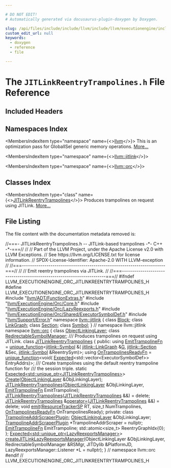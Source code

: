 ```yaml
---

# DO NOT EDIT!
# Automatically generated via docusaurus-plugin-doxygen by Doxygen.

slug: /api/files/include/include/llvm/include/llvm/executionengine/include/llvm/executionengine/orc/jitlinkreentrytrampolines-h
custom_edit_url: null
keywords:
  - doxygen
  - reference
  - file

---
```





# The `JITLinkReentryTrampolines.h` File Reference

<DoxygenPage pluginConfig={pluginConfig}>



## Included Headers

<IncludesList>
<IncludesListItem
  filePath="llvm/ADT/FunctionExtras.h"
  permalink="/docs/api/files/include/include/llvm/include/llvm/adt/functionextras-h"
  isLocal="true" />
<IncludesListItem
  filePath="llvm/ExecutionEngine/Orc/Core.h"
  permalink="/docs/api/files/include/include/llvm/include/llvm/executionengine/include/llvm/executionengine/orc/core-h"
  isLocal="true" />
<IncludesListItem
  filePath="llvm/ExecutionEngine/Orc/LazyReexports.h"
  permalink="/docs/api/files/include/include/llvm/include/llvm/executionengine/include/llvm/executionengine/orc/lazyreexports-h"
  isLocal="true" />
<IncludesListItem
  filePath="llvm/ExecutionEngine/Orc/Shared/ExecutorSymbolDef.h"
  permalink="/docs/api/files/include/include/llvm/include/llvm/executionengine/include/llvm/executionengine/orc/include/llvm/executionengine/orc/shared/executorsymboldef-h"
  isLocal="true" />
<IncludesListItem
  filePath="llvm/Support/Error.h"
  permalink="/docs/api/files/include/include/llvm/include/llvm/support/error-h"
  isLocal="true" />
</IncludesList>

## Namespaces Index

<MembersIndex>

<MembersIndexItem
  type="namespace"
  name={<><a href="/docs/api/namespaces/llvm">llvm</a></>}>
This is an optimization pass for GlobalISel generic memory operations. <a href="/docs/api/namespaces/llvm/#details">More...</a>
</MembersIndexItem>

<MembersIndexItem
  type="namespace"
  name={<><a href="/docs/api/namespaces/llvm/jitlink">llvm::jitlink</a></>}>
</MembersIndexItem>

<MembersIndexItem
  type="namespace"
  name={<><a href="/docs/api/namespaces/llvm/orc">llvm::orc</a></>}>
</MembersIndexItem>

</MembersIndex>

## Classes Index

<MembersIndex>

<MembersIndexItem
  type="class"
  name={<><a href="/docs/api/classes/llvm/orc/jitlinkreentrytrampolines">JITLinkReentryTrampolines</a></>}>
Produces trampolines on request using JITLink. <a href="/docs/api/classes/llvm/orc/jitlinkreentrytrampolines/#details">More...</a>
</MembersIndexItem>

</MembersIndex>


## File Listing

The file content with the documentation metadata removed is:

<ProgramListing>

<Link id="l00001" /><CodeLine lineNumber="1"><Highlight kind="comment">//===- JITLinkReentryTrampolines.h -- JITLink-based trampolines -&#42;- C++ -&#42;-===//</Highlight><Highlight kind="normal"></Highlight></CodeLine>
<Link id="l00002" /><CodeLine lineNumber="2"><Highlight kind="normal"></Highlight><Highlight kind="comment">//</Highlight><Highlight kind="normal"></Highlight></CodeLine>
<Link id="l00003" /><CodeLine lineNumber="3"><Highlight kind="normal"></Highlight><Highlight kind="comment">// Part of the LLVM Project, under the Apache License v2.0 with LLVM Exceptions.</Highlight><Highlight kind="normal"></Highlight></CodeLine>
<Link id="l00004" /><CodeLine lineNumber="4"><Highlight kind="normal"></Highlight><Highlight kind="comment">// See https://llvm.org/LICENSE.txt for license information.</Highlight><Highlight kind="normal"></Highlight></CodeLine>
<Link id="l00005" /><CodeLine lineNumber="5"><Highlight kind="normal"></Highlight><Highlight kind="comment">// SPDX-License-Identifier: Apache-2.0 WITH LLVM-exception</Highlight><Highlight kind="normal"></Highlight></CodeLine>
<Link id="l00006" /><CodeLine lineNumber="6"><Highlight kind="normal"></Highlight><Highlight kind="comment">//</Highlight><Highlight kind="normal"></Highlight></CodeLine>
<Link id="l00007" /><CodeLine lineNumber="7"><Highlight kind="normal"></Highlight><Highlight kind="comment">//===----------------------------------------------------------------------===//</Highlight><Highlight kind="normal"></Highlight></CodeLine>
<Link id="l00008" /><CodeLine lineNumber="8"><Highlight kind="normal"></Highlight><Highlight kind="comment">//</Highlight><Highlight kind="normal"></Highlight></CodeLine>
<Link id="l00009" /><CodeLine lineNumber="9"><Highlight kind="normal"></Highlight><Highlight kind="comment">// Emit reentry trampolines via JITLink.</Highlight><Highlight kind="normal"></Highlight></CodeLine>
<Link id="l00010" /><CodeLine lineNumber="10"><Highlight kind="normal"></Highlight><Highlight kind="comment">//</Highlight><Highlight kind="normal"></Highlight></CodeLine>
<Link id="l00011" /><CodeLine lineNumber="11"><Highlight kind="normal"></Highlight><Highlight kind="comment">//===----------------------------------------------------------------------===//</Highlight><Highlight kind="normal"></Highlight></CodeLine>
<Link id="l00012" /><CodeLine lineNumber="12"><Highlight kind="normal"></Highlight></CodeLine>
<Link id="l00013" /><CodeLine lineNumber="13"><Highlight kind="normal"></Highlight><Highlight kind="preprocessor">#ifndef LLVM&#95;EXECUTIONENGINE&#95;ORC&#95;JITLINKREENTRYTRAMPOLINES&#95;H</Highlight><Highlight kind="normal"></Highlight></CodeLine>
<Link id="l00014" /><CodeLine lineNumber="14"><Highlight kind="normal"></Highlight><Highlight kind="preprocessor">#define LLVM&#95;EXECUTIONENGINE&#95;ORC&#95;JITLINKREENTRYTRAMPOLINES&#95;H</Highlight><Highlight kind="normal"></Highlight></CodeLine>
<Link id="l00015" /><CodeLine lineNumber="15"><Highlight kind="normal"></Highlight></CodeLine>
<Link id="l00016" /><CodeLine lineNumber="16"><Highlight kind="normal"></Highlight><Highlight kind="preprocessor">#include &quot;<a href="/docs/api/files/include/include/llvm/include/llvm/adt/functionextras-h">llvm/ADT/FunctionExtras.h</a>&quot;</Highlight><Highlight kind="normal"></Highlight></CodeLine>
<Link id="l00017" /><CodeLine lineNumber="17"><Highlight kind="normal"></Highlight><Highlight kind="preprocessor">#include &quot;<a href="/docs/api/files/include/include/llvm/include/llvm/executionengine/include/llvm/executionengine/orc/core-h">llvm/ExecutionEngine/Orc/Core.h</a>&quot;</Highlight><Highlight kind="normal"></Highlight></CodeLine>
<Link id="l00018" /><CodeLine lineNumber="18"><Highlight kind="normal"></Highlight><Highlight kind="preprocessor">#include &quot;<a href="/docs/api/files/include/include/llvm/include/llvm/executionengine/include/llvm/executionengine/orc/lazyreexports-h">llvm/ExecutionEngine/Orc/LazyReexports.h</a>&quot;</Highlight><Highlight kind="normal"></Highlight></CodeLine>
<Link id="l00019" /><CodeLine lineNumber="19"><Highlight kind="normal"></Highlight><Highlight kind="preprocessor">#include &quot;<a href="/docs/api/files/include/include/llvm/include/llvm/executionengine/include/llvm/executionengine/orc/include/llvm/executionengine/orc/shared/executorsymboldef-h">llvm/ExecutionEngine/Orc/Shared/ExecutorSymbolDef.h</a>&quot;</Highlight><Highlight kind="normal"></Highlight></CodeLine>
<Link id="l00020" /><CodeLine lineNumber="20"><Highlight kind="normal"></Highlight><Highlight kind="preprocessor">#include &quot;<a href="/docs/api/files/include/include/llvm/include/llvm/support/error-h">llvm/Support/Error.h</a>&quot;</Highlight><Highlight kind="normal"></Highlight></CodeLine>
<Link id="l00021" /><CodeLine lineNumber="21"><Highlight kind="normal"></Highlight></CodeLine>
<Link id="l00022" /><CodeLine lineNumber="22"><Highlight kind="normal"></Highlight><Highlight kind="keyword">namespace </Highlight><Highlight kind="normal"><a href="/docs/api/namespaces/llvm/jitlink">llvm::jitlink</a> &#123;</Highlight></CodeLine>
<Link id="l00023" /><CodeLine lineNumber="23"><Highlight kind="normal"></Highlight><Highlight kind="keyword">class </Highlight><Highlight kind="normal"><a href="/docs/api/classes/llvm/jitlink/block">Block</a>;</Highlight></CodeLine>
<Link id="l00024" /><CodeLine lineNumber="24"><Highlight kind="normal"></Highlight><Highlight kind="keyword">class </Highlight><Highlight kind="normal"><a href="/docs/api/classes/llvm/jitlink/linkgraph">LinkGraph</a>;</Highlight></CodeLine>
<Link id="l00025" /><CodeLine lineNumber="25"><Highlight kind="normal"></Highlight><Highlight kind="keyword">class </Highlight><Highlight kind="normal"><a href="/docs/api/classes/llvm/jitlink/section">Section</a>;</Highlight></CodeLine>
<Link id="l00026" /><CodeLine lineNumber="26"><Highlight kind="normal"></Highlight><Highlight kind="keyword">class </Highlight><Highlight kind="normal"><a href="/docs/api/classes/llvm/jitlink/symbol">Symbol</a>;</Highlight></CodeLine>
<Link id="l00027" /><CodeLine lineNumber="27"><Highlight kind="normal">&#125; </Highlight><Highlight kind="comment">// namespace llvm::jitlink</Highlight><Highlight kind="normal"></Highlight></CodeLine>
<Link id="l00028" /><CodeLine lineNumber="28"><Highlight kind="normal"></Highlight></CodeLine>
<Link id="l00029" /><CodeLine lineNumber="29"><Highlight kind="normal"></Highlight><Highlight kind="keyword">namespace </Highlight><Highlight kind="normal"><a href="/docs/api/namespaces/llvm/orc">llvm::orc</a> &#123;</Highlight></CodeLine>
<Link id="l00030" /><CodeLine lineNumber="30"><Highlight kind="normal"></Highlight></CodeLine>
<Link id="l00031" /><CodeLine lineNumber="31"><Highlight kind="normal"></Highlight><Highlight kind="keyword">class </Highlight><Highlight kind="normal"><a href="/docs/api/classes/llvm/orc/objectlinkinglayer">ObjectLinkingLayer</a>;</Highlight></CodeLine>
<Link id="l00032" /><CodeLine lineNumber="32"><Highlight kind="normal"></Highlight><Highlight kind="keyword">class </Highlight><Highlight kind="normal"><a href="/docs/api/classes/llvm/orc/redirectablesymbolmanager">RedirectableSymbolManager</a>;</Highlight></CodeLine>
<Link id="l00033" /><CodeLine lineNumber="33"><Highlight kind="normal"></Highlight><Highlight kind="comment"></Highlight></CodeLine>
<Link id="l00034" /><CodeLine lineNumber="34"><Highlight kind="comment">/// Produces trampolines on request using JITLink.</Highlight><Highlight kind="normal"></Highlight></CodeLine>
<Link id="l00035" /><CodeLine lineNumber="35" lineLink="/docs/api/classes/llvm/orc/jitlinkreentrytrampolines"><Highlight kind="normal"></Highlight><Highlight kind="keyword">class </Highlight><Highlight kind="normal"><a href="/docs/api/classes/llvm/orc/jitlinkreentrytrampolines/#a3126b06e80371aecc0c0047367db8a9d">JITLinkReentryTrampolines</a> &#123;</Highlight></CodeLine>
<Link id="l00036" /><CodeLine lineNumber="36"><Highlight kind="normal"></Highlight><Highlight kind="keyword">public</Highlight><Highlight kind="normal">:</Highlight></CodeLine>
<Link id="l00037" /><CodeLine lineNumber="37" lineLink="/docs/api/classes/llvm/orc/jitlinkreentrytrampolines/#ae70565c75d7ba26ace7d79c0edd0e5a4"><Highlight kind="normal">  </Highlight><Highlight kind="keyword">using </Highlight><Highlight kind="normal"><a href="/docs/api/classes/llvm/orc/jitlinkreentrytrampolines/#ae70565c75d7ba26ace7d79c0edd0e5a4">EmitTrampolineFn</a> = <a href="/docs/api/classes/llvm/unique-function">unique&#95;function</a>&lt;<a href="/docs/api/classes/llvm/jitlink/symbol">jitlink::Symbol</a> &amp;(</Highlight></CodeLine>
<Link id="l00038" /><CodeLine lineNumber="38"><Highlight kind="normal">      <a href="/docs/api/classes/llvm/jitlink/linkgraph">jitlink::LinkGraph</a> &amp;<a href="/docs/api/files/lib/lib/support/md5-cpp/#ad96b7cf3182ce2ba85e5a7a93b12c441">G</a>, <a href="/docs/api/classes/llvm/jitlink/section">jitlink::Section</a> &amp;Sec,</Highlight></CodeLine>
<Link id="l00039" /><CodeLine lineNumber="39"><Highlight kind="normal">      <a href="/docs/api/classes/llvm/jitlink/symbol">jitlink::Symbol</a> &amp;ReentrySym)&gt;;</Highlight></CodeLine>
<Link id="l00040" /><CodeLine lineNumber="40" lineLink="/docs/api/classes/llvm/orc/jitlinkreentrytrampolines/#a24d30f839c0b541471266858dffcc81c"><Highlight kind="normal">  </Highlight><Highlight kind="keyword">using </Highlight><Highlight kind="normal"><a href="/docs/api/classes/llvm/orc/jitlinkreentrytrampolines/#a24d30f839c0b541471266858dffcc81c">OnTrampolinesReadyFn</a> = <a href="/docs/api/classes/llvm/unique-function">unique&#95;function</a>&lt;void(</Highlight></CodeLine>
<Link id="l00041" /><CodeLine lineNumber="41"><Highlight kind="normal">      <a href="/docs/api/classes/llvm/expected">Expected</a>&lt;std::vector&lt;ExecutorSymbolDef&gt;&gt; EntryAddrs)&gt;;</Highlight></CodeLine>
<Link id="l00042" /><CodeLine lineNumber="42"><Highlight kind="normal"></Highlight><Highlight kind="comment"></Highlight></CodeLine>
<Link id="l00043" /><CodeLine lineNumber="43"><Highlight kind="comment">  /// Create trampolines using the default reentry trampoline function for</Highlight></CodeLine>
<Link id="l00044" /><CodeLine lineNumber="44"><Highlight kind="comment">  /// the session triple.</Highlight><Highlight kind="normal"></Highlight></CodeLine>
<Link id="l00045" /><CodeLine lineNumber="45"><Highlight kind="normal">  </Highlight><Highlight kind="keyword">static</Highlight><Highlight kind="normal"> <a href="/docs/api/classes/llvm/expected">Expected&lt;std::unique&#95;ptr&lt;JITLinkReentryTrampolines&gt;</a>&gt;</Highlight></CodeLine>
<Link id="l00046" /><CodeLine lineNumber="46"><Highlight kind="normal">  <a href="/docs/api/classes/llvm/orc/jitlinkreentrytrampolines/#a65b27dfd43dad3af09bd244752f7eadf">Create</a>(<a href="/docs/api/classes/llvm/orc/objectlinkinglayer">ObjectLinkingLayer</a> &amp;ObjLinkingLayer);</Highlight></CodeLine>
<Link id="l00047" /><CodeLine lineNumber="47"><Highlight kind="normal"></Highlight></CodeLine>
<Link id="l00048" /><CodeLine lineNumber="48"><Highlight kind="normal">  <a href="/docs/api/classes/llvm/orc/jitlinkreentrytrampolines/#a3126b06e80371aecc0c0047367db8a9d">JITLinkReentryTrampolines</a>(<a href="/docs/api/classes/llvm/orc/objectlinkinglayer">ObjectLinkingLayer</a> &amp;ObjLinkingLayer,</Highlight></CodeLine>
<Link id="l00049" /><CodeLine lineNumber="49"><Highlight kind="normal">                            <a href="/docs/api/classes/llvm/orc/jitlinkreentrytrampolines/#ae70565c75d7ba26ace7d79c0edd0e5a4">EmitTrampolineFn</a> EmitTrampoline);</Highlight></CodeLine>
<Link id="l00050" /><CodeLine lineNumber="50" lineLink="/docs/api/classes/llvm/orc/jitlinkreentrytrampolines/#a785d4678ba769470bf89b63a0a22c20d"><Highlight kind="normal">  <a href="/docs/api/classes/llvm/orc/jitlinkreentrytrampolines/#a785d4678ba769470bf89b63a0a22c20d">JITLinkReentryTrampolines</a>(<a href="/docs/api/classes/llvm/orc/jitlinkreentrytrampolines/#a3126b06e80371aecc0c0047367db8a9d">JITLinkReentryTrampolines</a> &amp;&amp;) = </Highlight><Highlight kind="keyword">delete</Highlight><Highlight kind="normal">;</Highlight></CodeLine>
<Link id="l00051" /><CodeLine lineNumber="51" lineLink="/docs/api/classes/llvm/orc/jitlinkreentrytrampolines/#a9e6d48330de9370a2cb16d2944f07abf"><Highlight kind="normal">  <a href="/docs/api/classes/llvm/orc/jitlinkreentrytrampolines/#a3126b06e80371aecc0c0047367db8a9d">JITLinkReentryTrampolines</a> &amp;<a href="/docs/api/classes/llvm/orc/jitlinkreentrytrampolines/#a9e6d48330de9370a2cb16d2944f07abf">operator=</a>(<a href="/docs/api/classes/llvm/orc/jitlinkreentrytrampolines/#a3126b06e80371aecc0c0047367db8a9d">JITLinkReentryTrampolines</a> &amp;&amp;) = </Highlight><Highlight kind="keyword">delete</Highlight><Highlight kind="normal">;</Highlight></CodeLine>
<Link id="l00052" /><CodeLine lineNumber="52"><Highlight kind="normal"></Highlight></CodeLine>
<Link id="l00053" /><CodeLine lineNumber="53"><Highlight kind="normal">  </Highlight><Highlight kind="keywordtype">void</Highlight><Highlight kind="normal"> <a href="/docs/api/classes/llvm/orc/jitlinkreentrytrampolines/#a3b7516126f534d941a4115b01a8f57c9">emit</a>(<a href="/docs/api/namespaces/llvm/orc/#a25b487d71ccd2a8f38131e2b21c5d612">ResourceTrackerSP</a> RT, </Highlight><Highlight kind="keywordtype">size&#95;t</Highlight><Highlight kind="normal"> NumTrampolines,</Highlight></CodeLine>
<Link id="l00054" /><CodeLine lineNumber="54"><Highlight kind="normal">            <a href="/docs/api/classes/llvm/orc/jitlinkreentrytrampolines/#a24d30f839c0b541471266858dffcc81c">OnTrampolinesReadyFn</a> OnTrampolinesReady);</Highlight></CodeLine>
<Link id="l00055" /><CodeLine lineNumber="55"><Highlight kind="normal"></Highlight></CodeLine>
<Link id="l00056" /><CodeLine lineNumber="56"><Highlight kind="normal"></Highlight><Highlight kind="keyword">private</Highlight><Highlight kind="normal">:</Highlight></CodeLine>
<Link id="l00057" /><CodeLine lineNumber="57"><Highlight kind="normal">  </Highlight><Highlight kind="keyword">class </Highlight><Highlight kind="normal"><a href="/docs/api/classes/llvm/orc/jitlinkreentrytrampolines/trampolineaddrscraperplugin">TrampolineAddrScraperPlugin</a>;</Highlight></CodeLine>
<Link id="l00058" /><CodeLine lineNumber="58"><Highlight kind="normal"></Highlight></CodeLine>
<Link id="l00059" /><CodeLine lineNumber="59"><Highlight kind="normal">  <a href="/docs/api/classes/llvm/orc/objectlinkinglayer">ObjectLinkingLayer</a> &amp;ObjLinkingLayer;</Highlight></CodeLine>
<Link id="l00060" /><CodeLine lineNumber="60"><Highlight kind="normal">  <a href="/docs/api/classes/llvm/orc/jitlinkreentrytrampolines/trampolineaddrscraperplugin">TrampolineAddrScraperPlugin</a> &#42;TrampolineAddrScraper = </Highlight><Highlight kind="keyword">nullptr</Highlight><Highlight kind="normal">;</Highlight></CodeLine>
<Link id="l00061" /><CodeLine lineNumber="61"><Highlight kind="normal">  <a href="/docs/api/classes/llvm/orc/jitlinkreentrytrampolines/#ae70565c75d7ba26ace7d79c0edd0e5a4">EmitTrampolineFn</a> EmitTrampoline;</Highlight></CodeLine>
<Link id="l00062" /><CodeLine lineNumber="62"><Highlight kind="normal">  std::atomic&lt;size&#95;t&gt; ReentryGraphIdx&#123;0&#125;;</Highlight></CodeLine>
<Link id="l00063" /><CodeLine lineNumber="63"><Highlight kind="normal">&#125;;</Highlight></CodeLine>
<Link id="l00064" /><CodeLine lineNumber="64"><Highlight kind="normal"></Highlight></CodeLine>
<Link id="l00065" /><CodeLine lineNumber="65"><Highlight kind="normal"><a href="/docs/api/classes/llvm/expected">Expected&lt;std::unique&#95;ptr&lt;LazyReexportsManager&gt;</a>&gt;</Highlight></CodeLine>
<Link id="l00066" /><CodeLine lineNumber="66"><Highlight kind="normal"><a href="/docs/api/namespaces/llvm/orc/#a6a7f84934d8f3975d6d33c72bdea69c7">createJITLinkLazyReexportsManager</a>(ObjectLinkingLayer &amp;ObjLinkingLayer,</Highlight></CodeLine>
<Link id="l00067" /><CodeLine lineNumber="67"><Highlight kind="normal">                                  RedirectableSymbolManager &amp;RSMgr,</Highlight></CodeLine>
<Link id="l00068" /><CodeLine lineNumber="68"><Highlight kind="normal">                                  JITDylib &amp;PlatformJD,</Highlight></CodeLine>
<Link id="l00069" /><CodeLine lineNumber="69"><Highlight kind="normal">                                  LazyReexportsManager::Listener &#42;L = </Highlight><Highlight kind="keyword">nullptr</Highlight><Highlight kind="normal">);</Highlight></CodeLine>
<Link id="l00070" /><CodeLine lineNumber="70"><Highlight kind="normal"></Highlight></CodeLine>
<Link id="l00071" /><CodeLine lineNumber="71"><Highlight kind="normal">&#125; </Highlight><Highlight kind="comment">// namespace llvm::orc</Highlight><Highlight kind="normal"></Highlight></CodeLine>
<Link id="l00072" /><CodeLine lineNumber="72"><Highlight kind="normal"></Highlight></CodeLine>
<Link id="l00073" /><CodeLine lineNumber="73"><Highlight kind="normal"></Highlight><Highlight kind="preprocessor">#endif </Highlight><Highlight kind="comment">// LLVM&#95;EXECUTIONENGINE&#95;ORC&#95;JITLINKREENTRYTRAMPOLINES&#95;H</Highlight><Highlight kind="normal"></Highlight></CodeLine>

</ProgramListing>

</DoxygenPage>
